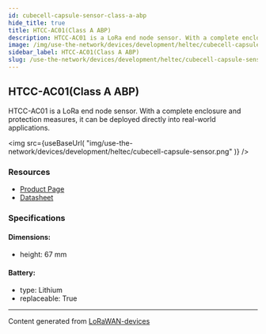 ```yaml
---
id: cubecell-capsule-sensor-class-a-abp
hide_title: true
title: HTCC-AC01(Class A ABP)
description: HTCC-AC01 is a LoRa end node sensor. With a complete enclosure and protection measures, it can be deployed directly into real-world applications.
image: /img/use-the-network/devices/development/heltec/cubecell-capsule-sensor.png
sidebar_label: HTCC-AC01(Class A ABP)
slug: /use-the-network/devices/development/heltec/cubecell-capsule-sensor-class-a-abp
---
```



## HTCC-AC01(Class A ABP)

HTCC-AC01 is a LoRa end node sensor. With a complete enclosure and protection measures, it can be deployed directly into real-world applications.

<img
src={useBaseUrl(
"img/use-the-network/devices/development/heltec/cubecell-capsule-sensor.png"
)}
/>

### Resources

- [Product Page](https://heltec.org/project/htcc-ac01/)
- [Datasheet](https://heltec.org/project/htcc-ac01/#1552557147424-7f1ec-5c652144-e1d6f499-ec3b)

### Specifications

#### Dimensions:
- height: 67 mm
#### Battery: 
- type: Lithium
- replaceable: True



---
Content generated from [LoRaWAN-devices](https://github.com/TheThingsNetwork/lorawan-devices)